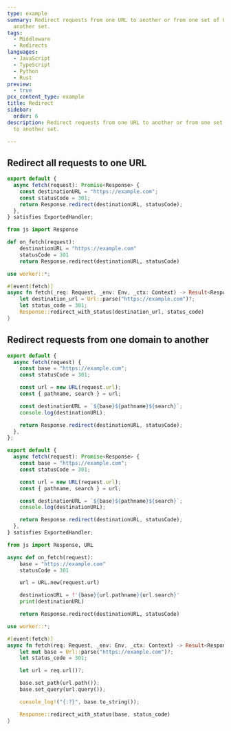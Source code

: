 ```yaml
---
type: example
summary: Redirect requests from one URL to another or from one set of URLs to
  another set.
tags:
  - Middleware
  - Redirects
languages:
  - JavaScript
  - TypeScript
  - Python
  - Rust
preview:
  - true
pcx_content_type: example
title: Redirect
sidebar:
  order: 6
description: Redirect requests from one URL to another or from one set of URLs
  to another set.

---
```



## Redirect all requests to one URL

<Tabs> <TabItem label="js">

<Render file="redirect-example-js" />

</TabItem> <TabItem label="ts">

```ts
export default {
  async fetch(request): Promise<Response> {
    const destinationURL = "https://example.com";
    const statusCode = 301;
    return Response.redirect(destinationURL, statusCode);
  },
} satisfies ExportedHandler;
```

</TabItem> <TabItem label="py">

```py
from js import Response

def on_fetch(request):
    destinationURL = "https://example.com"
    statusCode = 301
    return Response.redirect(destinationURL, statusCode)
```

</TabItem> <TabItem label="rs">

```rs
use worker::*;

#[event(fetch)]
async fn fetch(_req: Request, _env: Env, _ctx: Context) -> Result<Response> {
    let destination_url = Url::parse("https://example.com")?;
    let status_code = 301;
    Response::redirect_with_status(destination_url, status_code)
}

```

</TabItem> </Tabs>

## Redirect requests from one domain to another

<Tabs> <TabItem label="js">

```js
export default {
  async fetch(request) {
    const base = "https://example.com";
    const statusCode = 301;

    const url = new URL(request.url);
    const { pathname, search } = url;

    const destinationURL = `${base}${pathname}${search}`;
    console.log(destinationURL);

    return Response.redirect(destinationURL, statusCode);
  },
};
```

</TabItem> <TabItem label="ts">

```ts
export default {
  async fetch(request): Promise<Response> {
    const base = "https://example.com";
    const statusCode = 301;

    const url = new URL(request.url);
    const { pathname, search } = url;

    const destinationURL = `${base}${pathname}${search}`;
    console.log(destinationURL);

    return Response.redirect(destinationURL, statusCode);
  },
} satisfies ExportedHandler;
```

</TabItem> <TabItem label="py">

```py
from js import Response, URL

async def on_fetch(request):
    base = "https://example.com"
    statusCode = 301

    url = URL.new(request.url)

    destinationURL = f'{base}{url.pathname}{url.search}'
    print(destinationURL)

    return Response.redirect(destinationURL, statusCode)
```

</TabItem> <TabItem label="rs">

```rs
use worker::*;

#[event(fetch)]
async fn fetch(req: Request, _env: Env, _ctx: Context) -> Result<Response> {
    let mut base = Url::parse("https://example.com")?;
    let status_code = 301;

    let url = req.url()?;

    base.set_path(url.path());
    base.set_query(url.query());

    console_log!("{:?}", base.to_string());

    Response::redirect_with_status(base, status_code)
}

```

</TabItem> </Tabs>
